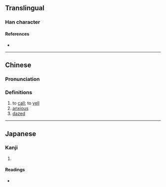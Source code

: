 {{character info}}
==Translingual==

===Han character===
{{Han char|rn=30|rad=口|as=06|sn=9|four=|canj=RMA|ids=⿰口百}}

====References====
* {{Han ref|kx=0185.230|dkj=03526|dj=0405.210|hdz=10613.110|uh=549F|ud=21663}}

----

==Chinese==

===Pronunciation===
{{zh-pron
|m=huò
|cat=v,a
}}

===Definitions===
{{zh-hanzi}}

# to [[call]]; to [[yell]]
# [[anxious]]
# [[dazed]]

----

==Japanese==

===Kanji===
{{ja-kanji|grade=|rs=口06}}

# {{rfdef|ja|sort=口06}}

====Readings====
* {{ja-readings|on=[[かく]] (kaku)|kun=}}